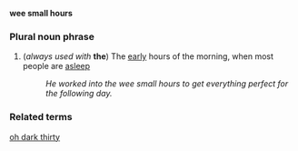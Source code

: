 '''wee small hours'''
===Plural noun phrase===
#(''always used with'' '''the''') The [[early]] hours of the morning, when most people are [[asleep]]
#:''He worked into the wee small hours to get everything perfect for the following day.''

===Related terms===
[[oh dark thirty]]